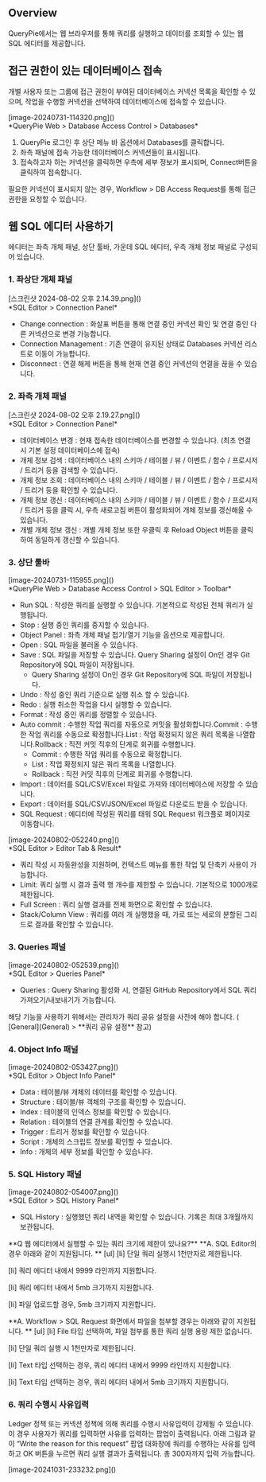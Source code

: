 
## Overview
QueryPie에서는 웹 브라우저를 통해 쿼리를 실행하고 데이터를 조회할 수 있는 웹 SQL 에디터를 제공합니다.

## 접근 권한이 있는 데이터베이스 접속
개별 사용자 또는 그룹에 접근 권한이 부여된 데이터베이스 커넥션 목록을 확인할 수 있으며, 작업을 수행할 커넥션을 선택하여 데이터베이스에 접속할 수 있습니다.

<p align="center">
<div>[image-20240731-114320.png]()</div>
*QueryPie Web &gt; Database Access Control &gt; Databases*
</p>

1. QueryPie 로그인 후 상단 메뉴 바 옵션에서 Databases를 클릭합니다.
2. 좌측 패널에 접속 가능한 데이터베이스 커넥션들이 표시됩니다.
3. 접속하고자 하는 커넥션을 클릭하면 우측에 세부 정보가 표시되며, Connect버튼을 클릭하여 접속합니다.

필요한 커넥션이 표시되지 않는 경우, Workflow &gt; DB Access Request를 통해 접근 권한을 요청할 수 있습니다.

## 웹 SQL 에디터 사용하기
에디터는 좌측 개체 패널, 상단 툴바, 가운데 SQL 에디터, 우측 개체 정보 패널로 구성되어 있습니다.

### 1. 좌상단 개체 패널
<p align="center">
<div>[스크린샷 2024-08-02 오후 2.14.39.png]()</div>
*SQL Editor &gt; Connection Panel*
</p>

* Change connection : 화살표 버튼을 통해 연결 중인 커넥션 확인 및 연결 중인 다른 커넥션으로 변경 가능합니다.
* Connection Management : 기존 연결이 유지된 상태로  Databases 커넥션 리스트로 이동이 가능합니다.
* Disconnect : 연결 해제 버튼을 통해 현재 연결 중인 커넥션의 연결을 끊을 수 있습니다.

### 2. 좌측 개체 패널
<p align="center">
<div>[스크린샷 2024-08-02 오후 2.19.27.png]()</div>
*SQL Editor &gt; Connection Panel*
</p>

* 데이터베이스 변경 : 현재 접속한 데이터베이스를 변경할 수 있습니다. (최초 연결 시 기본 설정 데이터베이스에 접속)
* 개체 정보 검색 : 데이터베이스 내의 스키마 / 테이블 / 뷰 / 이벤트 / 함수 / 프로시저 / 트리거 등을 검색할 수 있습니다.
* 개체 정보 조회 : 데이터베이스 내의 스키마 / 테이블 / 뷰 / 이벤트 / 함수 / 프로시저 / 트리거 등을 확인할 수 있습니다.
* 개체 정보 갱신 : 데이터베이스 내의 스키마 / 테이블 / 뷰 / 이벤트 / 함수 / 프로시저 / 트리거 등을 클릭 시, 우측 새로고침 버튼이 활성화되어 개체 정보를 갱신해올 수 있습니다.
* 개별 개체 정보 갱신 : 개별 개체 정보 또한 우클릭 후 Reload Object 버튼을 클릭하여 동일하게 갱신할 수 있습니다.

### 3. 상단 툴바
<p align="center">
<div>[image-20240731-115955.png]()</div>
*QueryPie Web &gt; Database Access Control &gt; SQL Editor &gt; Toolbar*
</p>

* Run SQL : 작성한 쿼리를 실행할 수 있습니다. 기본적으로 작성된 전체 쿼리가 실행됩니다.
* Stop : 실행 중인 쿼리를 중지할 수 있습니다.
* Object Panel : 좌측 개체 패널 접기/열기 기능을 옵션으로 제공합니다.
* Open : SQL 파일을 불러올 수 있습니다.
* Save : SQL 파일을 저장할 수 있습니다. Query Sharing 설정이 On인 경우 Git Repository에 SQL 파일이 저장됩니다.
  * Query Sharing 설정이 On인 경우 Git Repository에 SQL 파일이 저장됩니다.
* Undo : 작성 중인 쿼리 기준으로 실행 취소 할 수 있습니다.
* Redo : 실행 취소한 작업을 다시 실행할 수 있습니다.
* Format : 작성 중인 쿼리를 정렬할 수 있습니다.
* Auto commit : 수행한 작업 쿼리를 자동으로 커밋을 활성화합니다.Commit : 수행한 작업 쿼리를 수동으로 확정합니다.List : 작업 확정되지 않은 쿼리 목록을 나열합니다.Rollback : 직전 커밋 직후의 단계로 회귀를 수행합니다.
  * Commit : 수행한 작업 쿼리를 수동으로 확정합니다.
  * List : 작업 확정되지 않은 쿼리 목록을 나열합니다.
  * Rollback : 직전 커밋 직후의 단계로 회귀를 수행합니다.
* Import : 데이터를 SQL/CSV/Excel 파일로 가져와 데이터베이스에 저장할 수 있습니다.
* Export : 데이터를 SQL/CSV/JSON/Excel 파일로 다운로드 받을 수 있습니다.
* SQL Request : 에디터에 작성된 쿼리를 태워 SQL Request 워크플로 페이지로 이동합니다.

<p align="center">
<div>[image-20240802-052240.png]()</div>
*SQL Editor &gt; Editor Tab & Result*
</p>

* 쿼리 작성 시 자동완성을 지원하며, 컨텍스트 메뉴를 통한 작업 및 단축키 사용이 가능합니다.
* Limit: 쿼리 실행 시 결과 출력 행 개수를 제한할 수 있습니다. 기본적으로 1000개로 제한됩니다.
* Full Screen : 쿼리 실행 결과를 전체 화면으로 확인할 수 있습니다.
* Stack/Column View : 쿼리를 여러 개 실행했을 때, 가로 또는 세로의 분할된 그리드로 결과를 확인할 수 있습니다.

### 3. Queries 패널
<p align="center">
<div>[image-20240802-052539.png]()</div>
*SQL Editor &gt; Queries Panel*
</p>

* Queries : Query Sharing 활성화 시, 연결된 GitHub Repository에서 SQL 쿼리 가져오기/내보내기가 가능합니다.

<Callout type="info">
해당 기능을 사용하기 위해서는 관리자가 쿼리 공유 설정을 사전에 해야 합니다. ( [General](General) &gt; **쿼리 공유 설정** 참고) 
</Callout>

### 4. Object Info 패널
<p align="center">
<div>[image-20240802-053427.png]()</div>
*SQL Editor &gt; Object Info Panel*
</p>

* Data : 테이블/뷰 개체의 데이터를 확인할 수 있습니다.
* Structure : 테이블/뷰 객체의 구조를 확인할 수 있습니다.
* Index : 테이블의 인덱스 정보를 확인할 수 있습니다.
* Relation : 테이블의 연결 관계를 확인할 수 있습니다.
* Trigger : 트리거 정보를 확인할 수 있습니다.
* Script : 개체의 스크립트 정보를 확인할 수 있습니다.
* Info : 개체의 세부 정보를 확인할 수 있습니다.

### 5. SQL History 패널
<p align="center">
<div>[image-20240802-054007.png]()</div>
*SQL Editor &gt; SQL History Panel*
</p>

* SQL History : 실행했던 쿼리 내역을 확인할 수 있습니다. 기록은 최대 3개월까지 보관됩니다.

<Callout type="info">
**Q 웹 에디터에서 실행할 수 있는 쿼리 크기에 제한이 있나요?** 
**A. SQL Editor의 경우 아래와 같이 지원됩니다. ** 
[ul]
[li]
단일 쿼리 실행시 1천만자로 제한됩니다. 

[li]
쿼리 에디터 내에서 9999 라인까지 지원합니다. 

[li]
쿼리 에디터 내에서 5mb 크기까지 지원합니다. 

[li]
파일 업로드할 경우, 5mb 크기까지 지원합니다. 


**A. Workflow &gt; SQL Request 화면에서 파일을 첨부할 경우는 아래와 같이 지원됩니다. ** 
[ul]
[li]
File 타입 선택하여, 파일 첨부를 통한 쿼리 실행 용량 제한 없습니다. 

[li]
단일 쿼리 실행 시 1천만자로 제한됩니다. 

[li]
Text 타입 선택하는 경우, 쿼리 에디터 내에서 9999 라인까지 지원합니다. 

[li]
Text 타입 선택하는 경우, 쿼리 에디터 내에서 5mb 크기까지 지원합니다. 


</Callout>

### 6. 쿼리 수행시 사유입력
Ledger 정책 또는 커넥션 정책에 의해 쿼리를 수행시 사유입력이 강제될 수 있습니다. 이 경우 사용자가 쿼리를 입력하면 사유를 입력하는 팝업이 출력됩니다. 아래 그림과 같이 “Write the reason for this request” 팝업 대화창에 쿼리를 수행하는 사유를 입력하고 OK 버튼을 누르면 쿼리 실행 결과가 출력됩니다. 총 300자까지 입력 가능합니다.

<p align="center">
<div>[image-20241031-233232.png]()</div>
</p>
